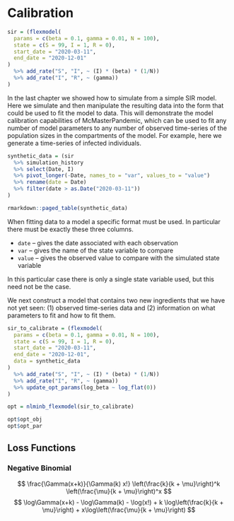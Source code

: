 # Calibration

```r
sir = (flexmodel(
  params = c(beta = 0.1, gamma = 0.01, N = 100),
  state = c(S = 99, I = 1, R = 0),
  start_date = "2020-03-11",
  end_date = "2020-12-01"
)
  %>% add_rate("S", "I", ~ (I) * (beta) * (1/N))
  %>% add_rate("I", "R", ~ (gamma))
)
```

In the last chapter we showed how to simulate from a simple SIR model. Here we simulate and then manipulate the resulting data into the form that could be used to fit the model to data. This will demonstrate the model calibration capabilities of McMasterPandemic, which can be used to fit any number of model parameters to any number of observed time-series of the population sizes in the compartments of the model. For example, here we generate a time-series of infected individuals.
```r
synthetic_data = (sir
  %>% simulation_history
  %>% select(Date, I)
  %>% pivot_longer(-Date, names_to = "var", values_to = "value")
  %>% rename(date = Date)
  %>% filter(date > as.Date("2020-03-11"))
)
```
```r
rmarkdown::paged_table(synthetic_data)
```

When fitting data to a model a specific format must be used. In particular there must be exactly these three columns.

* `date` -- gives the date associated with each observation
* `var` -- gives the name of the state variable to compare
* `value` -- gives the observed value to compare with the simulated state variable

In this particular case there is only a single state variable used, but this need not be the case.

We next construct a model that contains two new ingredients that we have not yet seen: (1) observed time-series data and (2) information on what parameters to fit and how to fit them.
```r
sir_to_calibrate = (flexmodel(
  params = c(beta = 0.1, gamma = 0.01, N = 100),
  state = c(S = 99, I = 1, R = 0),
  start_date = "2020-03-11",
  end_date = "2020-12-01",
  data = synthetic_data
)
  %>% add_rate("S", "I", ~ (I) * (beta) * (1/N))
  %>% add_rate("I", "R", ~ (gamma))
  %>% update_opt_params(log_beta ~ log_flat(0))
)
```

```r
opt = nlminb_flexmodel(sir_to_calibrate)
```

```r
opt$opt_obj
opt$opt_par
```


## Loss Functions

### Negative Binomial

$$
\frac{\Gamma(x+k)}{\Gamma(k) x!} \left(\frac{k}{k + \mu}\right)^k \left(\frac{\mu}{k + \mu}\right)^x
$$
$$
\log\Gamma(x+k) - \log\Gamma(k) - \log(x!) + k \log\left(\frac{k}{k + \mu}\right) + x\log\left(\frac{\mu}{k + \mu}\right)
$$
